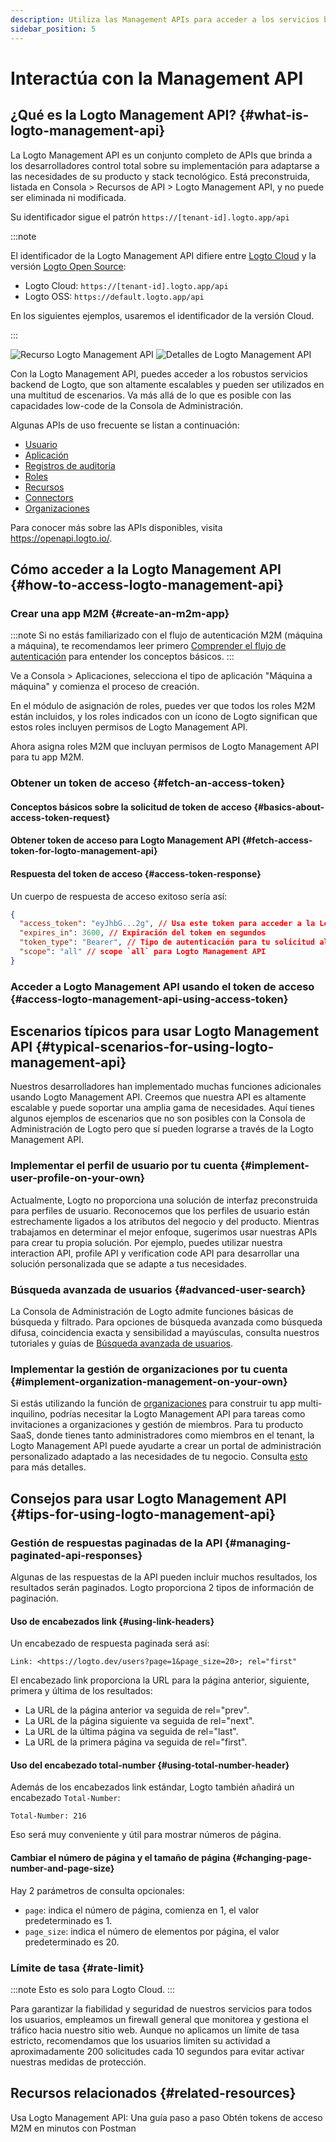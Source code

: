 ```yaml
---
description: Utiliza las Management APIs para acceder a los servicios backend de Logto, escalando tu sistema CIAM con gestión de usuarios, configuración de cuentas, verificación de identidad y arquitectura multi-inquilino.
sidebar_position: 5
---
```



# Interactúa con la Management API

## ¿Qué es la Logto Management API? \{#what-is-logto-management-api}

La Logto Management API es un conjunto completo de APIs que brinda a los desarrolladores control total sobre su implementación para adaptarse a las necesidades de su producto y stack tecnológico. Está preconstruida, listada en <CloudLink to="/api-resources">Consola > Recursos de API > Logto Management API</CloudLink>, y no puede ser eliminada ni modificada.

Su identificador sigue el patrón `https://[tenant-id].logto.app/api`

:::note

El identificador de la Logto Management API difiere entre [Logto Cloud](/logto-cloud) y la versión [Logto Open Source](/logto-oss):

- Logto Cloud: `https://[tenant-id].logto.app/api`
- Logto OSS: `https://default.logto.app/api`

En los siguientes ejemplos, usaremos el identificador de la versión Cloud.

:::

<img alt="Recurso Logto Management API" src="/img/assets/logto-management-api-resource.webp" />

<img alt="Detalles de Logto Management API" src="/img/assets/logto-management-api-details.webp" />

Con la Logto Management API, puedes acceder a los robustos servicios backend de Logto, que son altamente escalables y pueden ser utilizados en una multitud de escenarios. Va más allá de lo que es posible con las capacidades low-code de la Consola de Administración.

Algunas APIs de uso frecuente se listan a continuación:

- [Usuario](https://openapi.logto.io/operation/operation-getuser)
- [Aplicación](https://openapi.logto.io/operation/operation-listapplications)
- [Registros de auditoría](https://openapi.logto.io/operation/operation-listlogs)
- [Roles](https://openapi.logto.io/operation/operation-listroles)
- [Recursos](https://openapi.logto.io/operation/operation-listresources)
- [Connectors](https://openapi.logto.io/operation/operation-listconnectors)
- [Organizaciones](https://openapi.logto.io/operation/operation-listorganizations)

Para conocer más sobre las APIs disponibles, visita https://openapi.logto.io/.

## Cómo acceder a la Logto Management API \{#how-to-access-logto-management-api}

### Crear una app M2M \{#create-an-m2m-app}

:::note
Si no estás familiarizado con el flujo de autenticación M2M (máquina a máquina), te recomendamos leer primero [Comprender el flujo de autenticación](/integrate-logto/integrate-logto-into-your-application/understand-authentication-flow/#machine-to-machine-authentication-flow) para entender los conceptos básicos.
:::

Ve a <CloudLink to="/applications">Consola > Aplicaciones</CloudLink>, selecciona el tipo de aplicación "Máquina a máquina" y comienza el proceso de creación.

<M2mRoleAssignment />

En el módulo de asignación de roles, puedes ver que todos los roles M2M están incluidos, y los roles indicados con un ícono de Logto significan que estos roles incluyen permisos de Logto Management API.

Ahora asigna roles M2M que incluyan permisos de Logto Management API para tu app M2M.

### Obtener un token de acceso \{#fetch-an-access-token}

#### Conceptos básicos sobre la solicitud de token de acceso \{#basics-about-access-token-request}

<BasicsAboutAccessTokenRequest />

#### Obtener token de acceso para Logto Management API \{#fetch-access-token-for-logto-management-api}

<FetchAccessTokenForLogtoManagementApi />

#### Respuesta del token de acceso \{#access-token-response}

Un cuerpo de respuesta de acceso exitoso sería así:

```json
{
  "access_token": "eyJhbG...2g", // Usa este token para acceder a la Logto Management API
  "expires_in": 3600, // Expiración del token en segundos
  "token_type": "Bearer", // Tipo de autenticación para tu solicitud al usar el token de acceso
  "scope": "all" // scope `all` para Logto Management API
}
```

<M2mAccessTokenNote />

### Acceder a Logto Management API usando el token de acceso \{#access-logto-management-api-using-access-token}

<AccessTokenUsage />

<AccessLogtoManagementApiUsingAccessToken />

## Escenarios típicos para usar Logto Management API \{#typical-scenarios-for-using-logto-management-api}

Nuestros desarrolladores han implementado muchas funciones adicionales usando Logto Management API. Creemos que nuestra API es altamente escalable y puede soportar una amplia gama de necesidades. Aquí tienes algunos ejemplos de escenarios que no son posibles con la Consola de Administración de Logto pero que sí pueden lograrse a través de la Logto Management API.

### Implementar el perfil de usuario por tu cuenta \{#implement-user-profile-on-your-own}

Actualmente, Logto no proporciona una solución de interfaz preconstruida para perfiles de usuario. Reconocemos que los perfiles de usuario están estrechamente ligados a los atributos del negocio y del producto. Mientras trabajamos en determinar el mejor enfoque, sugerimos usar nuestras APIs para crear tu propia solución. Por ejemplo, puedes utilizar nuestra interaction API, profile API y verification code API para desarrollar una solución personalizada que se adapte a tus necesidades.

### Búsqueda avanzada de usuarios \{#advanced-user-search}

La Consola de Administración de Logto admite funciones básicas de búsqueda y filtrado. Para opciones de búsqueda avanzada como búsqueda difusa, coincidencia exacta y sensibilidad a mayúsculas, consulta nuestros tutoriales y guías de [Búsqueda avanzada de usuarios](/user-management/advanced-user-search).

### Implementar la gestión de organizaciones por tu cuenta \{#implement-organization-management-on-your-own}

Si estás utilizando la función de [organizaciones](/organizations) para construir tu app multi-inquilino, podrías necesitar la Logto Management API para tareas como invitaciones a organizaciones y gestión de miembros. Para tu producto SaaS, donde tienes tanto administradores como miembros en el tenant, la Logto Management API puede ayudarte a crear un portal de administración personalizado adaptado a las necesidades de tu negocio. Consulta [esto](/end-user-flows/organization-experience/) para más detalles.

## Consejos para usar Logto Management API \{#tips-for-using-logto-management-api}

### Gestión de respuestas paginadas de la API \{#managing-paginated-api-responses}

Algunas de las respuestas de la API pueden incluir muchos resultados, los resultados serán paginados. Logto proporciona 2 tipos de información de paginación.

#### Uso de encabezados link \{#using-link-headers}

Un encabezado de respuesta paginada será así:

```
Link: <https://logto.dev/users?page=1&page_size=20>; rel="first"
```

El encabezado link proporciona la URL para la página anterior, siguiente, primera y última de los resultados:

- La URL de la página anterior va seguida de rel="prev".
- La URL de la página siguiente va seguida de rel="next".
- La URL de la última página va seguida de rel="last".
- La URL de la primera página va seguida de rel="first".

#### Uso del encabezado total-number \{#using-total-number-header}

Además de los encabezados link estándar, Logto también añadirá un encabezado `Total-Number`:

```
Total-Number: 216
```

Eso será muy conveniente y útil para mostrar números de página.

#### Cambiar el número de página y el tamaño de página \{#changing-page-number-and-page-size}

Hay 2 parámetros de consulta opcionales:

- `page`: indica el número de página, comienza en 1, el valor predeterminado es 1.
- `page_size`: indica el número de elementos por página, el valor predeterminado es 20.

### Límite de tasa \{#rate-limit}

:::note
Esto es solo para Logto Cloud.
:::

Para garantizar la fiabilidad y seguridad de nuestros servicios para todos los usuarios, empleamos un firewall general que monitorea y gestiona el tráfico hacia nuestro sitio web. Aunque no aplicamos un límite de tasa estricto, recomendamos que los usuarios limiten su actividad a aproximadamente 200 solicitudes cada 10 segundos para evitar activar nuestras medidas de protección.

## Recursos relacionados \{#related-resources}

<Url href="https://blog.logto.io/management-api">
  Usa Logto Management API: Una guía paso a paso
</Url>

<Url href="https://blog.logto.io/use-postman-to-obtain-m2m-access-token">
  Obtén tokens de acceso M2M en minutos con Postman
</Url>
